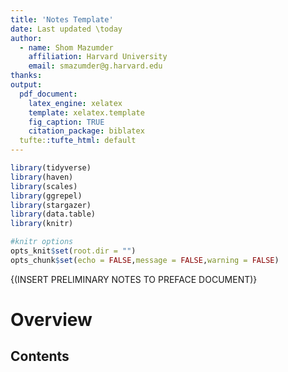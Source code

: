 ```yaml
---
title: 'Notes Template'
date: Last updated \today
author:
  - name: Shom Mazumder
    affiliation: Harvard University
    email: smazumder@g.harvard.edu
thanks: 
output:
  pdf_document:
    latex_engine: xelatex
    template: xelatex.template
    fig_caption: TRUE
    citation_package: biblatex
  tufte::tufte_html: default
---
```

  
  
  
```r
library(tidyverse)
library(haven)
library(scales)
library(ggrepel)
library(stargazer)
library(data.table)
library(knitr)

#knitr options
opts_knit$set(root.dir = "")
opts_chunk$set(echo = FALSE,message = FALSE,warning = FALSE)
```


\footnotesize{\noindent (INSERT PRELIMINARY NOTES TO PREFACE DOCUMENT)}

\normalsize

# Overview


## Contents
\tableofcontents

